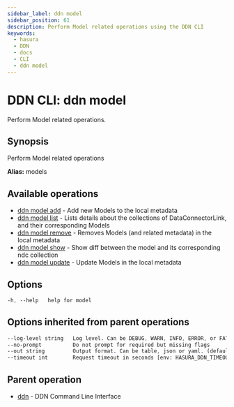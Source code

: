 ```yaml
---
sidebar_label: ddn model
sidebar_position: 61
description: Perform Model related operations using the DDN CLI
keywords:
  - hasura
  - DDN
  - docs
  - CLI
  - ddn model
---
```


# DDN CLI: ddn model

Perform Model related operations.

## Synopsis

Perform Model related operations

**Alias:** models

## Available operations

- [ddn model add](/reference/cli/commands/ddn_model_add) - Add new Models to the local metadata
- [ddn model list](/reference/cli/commands/ddn_model_list) - Lists details about the collections of DataConnectorLink, and their corresponding Models
- [ddn model remove](/reference/cli/commands/ddn_model_remove) - Removes Models (and related metadata) in the local metadata
- [ddn model show](/reference/cli/commands/ddn_model_show) - Show diff between the model and its corresponding ndc collection
- [ddn model update](/reference/cli/commands/ddn_model_update) - Update Models in the local metadata

## Options

```sass
-h, --help   help for model
```

## Options inherited from parent operations

```sass
--log-level string   Log level. Can be DEBUG, WARN, INFO, ERROR, or FATAL. (default "INFO")
--no-prompt          Do not prompt for required but missing flags
--out string         Output format. Can be table, json or yaml. (default "table")
--timeout int        Request timeout in seconds [env: HASURA_DDN_TIMEOUT] (default 100)
```

## Parent operation

- [ddn](/reference/cli/commands/ddn) - DDN Command Line Interface
